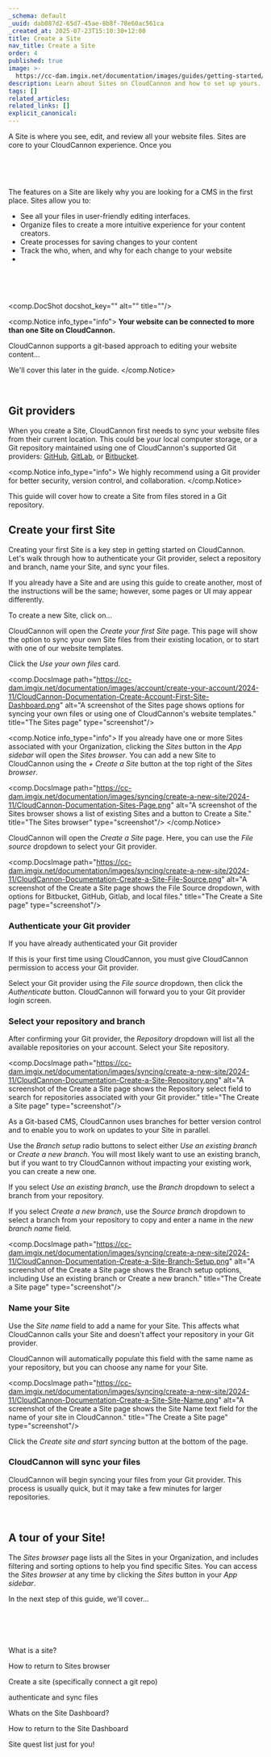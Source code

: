 ```yaml
---
_schema: default
_uuid: dab087d2-65d7-45ae-8b8f-78e60ac561ca
_created_at: 2025-07-23T15:10:30+12:00
title: Create a Site
nav_title: Create a Site
order: 4
published: true
image: >-
  https://cc-dam.imgix.net/documentation/images/guides/getting-started/guide-thumbnails/CloudCannon-Getting-Started-Thumbnail-Universal.png
description: Learn about Sites on CloudCannon and how to set up yours.
tags: []
related_articles:
related_links: []
explicit_canonical:
---
```

A Site is where you see, edit, and review all your website files. Sites are core to your CloudCannon experience. Once you

&nbsp;

&nbsp;

The features on a Site are likely why you are looking for a CMS in the first place. Sites allow you to:

* See all your files in user-friendly editing interfaces.
* Organize files to create a more intuitive experience for your content creators.
* Create processes for saving changes to your content
* Track the who, when, and why for each change to your website
* &nbsp;

&nbsp;

&nbsp;

<comp.DocShot docshot_key="" alt="" title=""/>

<comp.Notice info_type="info">
  **Your website can be connected to more than one Site on CloudCannon.**

  CloudCannon supports a git-based approach to editing your website content...

  We'll cover this later in the guide.
</comp.Notice>

&nbsp;

## Git providers

When you create a Site, CloudCannon first needs to sync your website files from their current location. This could be your local computer storage, or a Git repository maintained using one of CloudCannon's supported Git providers: <a href="https://cloudcannon.com/documentation/articles/connecting-a-github-repository-as-your-source/" target="_blank" rel="noopener">GitHub</a>, <a href="https://cloudcannon.com/documentation/articles/connecting-a-gitlab-respository-as-your-source/" target="_blank" rel="noopener">GitLab</a>, or <a href="https://cloudcannon.com/documentation/articles/connecting-a-bitbucket-respository-as-your-source/" target="_blank" rel="noopener">Bitbucket</a>.

<comp.Notice info_type="info">
  We highly recommend using a Git provider for better security, version control, and collaboration.
</comp.Notice>

This guide will cover how to create a Site from files stored in a Git repository.

## Create your first Site

Creating your first Site is a key step in getting started on CloudCannon. Let's walk through how to authenticate your Git provider, select a repository and branch, name your Site, and sync your files.

If you already have a Site and are using this guide to create another, most of the instructions will be the same; however, some pages or UI may appear differently.

To create a new Site, click on...

CloudCannon will open the *Create your first Site* page. This page will show the option to sync your own Site files from their existing location, or to start with one of our website templates.

Click the *Use your own files* card.

<comp.DocsImage path="https://cc-dam.imgix.net/documentation/images/account/create-your-account/2024-11/CloudCannon-Documentation-Create-Account-First-Site-Dashboard.png" alt="A screenshot of the Sites page shows options for syncing your own files or using one of CloudCannon's website templates." title="The Sites page" type="screenshot"/>

<comp.Notice info_type="info">
  If you already have one or more Sites associated with your Organization, clicking the *Sites* button in the *App sidebar* will open the *Sites browser*. You can add a new Site to CloudCannon using the *\+ Create a Site* button at the top right of the *Sites browser*.

  <comp.DocsImage path="https://cc-dam.imgix.net/documentation/images/syncing/create-a-new-site/2024-11/CloudCannon-Documentation-Sites-Page.png" alt="A screenshot of the Sites browser shows a list of existing Sites and a button to Create a Site." title="The Sites browser" type="screenshot"/>
</comp.Notice>

CloudCannon will open the *Create a Site* page. Here, you can use the *File source* dropdown to select your Git provider.

<comp.DocsImage path="https://cc-dam.imgix.net/documentation/images/syncing/create-a-new-site/2024-11/CloudCannon-Documentation-Create-a-Site-File-Source.png" alt="A screenshot of the Create a Site page shows the File Source dropdown, with options for Bitbucket, GitHub, Gitlab, and local files." title="The Create a Site page" type="screenshot"/>

### Authenticate your Git provider

If you have already authenticated your Git provider

If this is your first time using CloudCannon, you must give CloudCannon permission to access your Git provider.

Select your Git provider using the *File source* dropdown, then click the *Authenticate* button. CloudCannon will forward you to your Git provider login screen.

### Select your repository and branch

After confirming your Git provider, the *Repository* dropdown will list all the available repositories on your account. Select your Site repository.

<comp.DocsImage path="https://cc-dam.imgix.net/documentation/images/syncing/create-a-new-site/2024-11/CloudCannon-Documentation-Create-a-Site-Repository.png" alt="A screenshot of the Create a Site page shows the Repository select field to search for repositories associated with your Git provider." title="The Create a Site page" type="screenshot"/>

As a Git-based CMS, CloudCannon uses branches for better version control and to enable you to work on updates to your Site in parallel.

Use the *Branch setup* radio buttons to select either *Use an existing branch* or *Create a new branch*. You will most likely want to use an existing branch, but if you want to try CloudCannon without impacting your existing work, you can create a new one.

If you select *Use an existing branch*, use the *Branch* dropdown to select a branch from your repository.

If you select *Create a new branch*, use the *Source branch* dropdown to select a branch from your repository to copy and enter a name in the *new branch name* field.

<comp.DocsImage path="https://cc-dam.imgix.net/documentation/images/syncing/create-a-new-site/2024-11/CloudCannon-Documentation-Create-a-Site-Branch-Setup.png" alt="A screenshot of the Create a Site page shows the Branch setup options, including Use an existing branch or Create a new branch." title="The Create a Site page" type="screenshot"/>

### Name your Site

Use the *Site name* field to add a name for your Site. This affects what CloudCannon calls your Site and doesn't affect your repository in your Git provider.

CloudCannon will automatically populate this field with the same name as your repository, but you can choose any name for your Site.

<comp.DocsImage path="https://cc-dam.imgix.net/documentation/images/syncing/create-a-new-site/2024-11/CloudCannon-Documentation-Create-a-Site-Site-Name.png" alt="A screenshot of the Create a Site page shows the Site Name text field for the name of your site in CloudCannon." title="The Create a Site page" type="screenshot"/>

Click the *Create site and start syncing* button at the bottom of the page.

### CloudCannon will sync your files

CloudCannon will begin syncing your files from your Git provider. This process is usually quick, but it may take a few minutes for larger repositories.

&nbsp;

## A tour of your Site!

The *Sites browser* page lists all the Sites in your Organization, and includes filtering and sorting options to help you find specific Sites. You can access the *Sites browser* at any time by clicking the *Sites* button in your *App sidebar*.

In the next step of this guide, we'll cover...

&nbsp;

###

&nbsp;

What is a site?

How to return to Sites browser

Create a site (specifically connect a git repo)

authenticate and sync files

Whats on the Site Dashboard?

How to return to the Site Dashboard

Site quest list just for you!